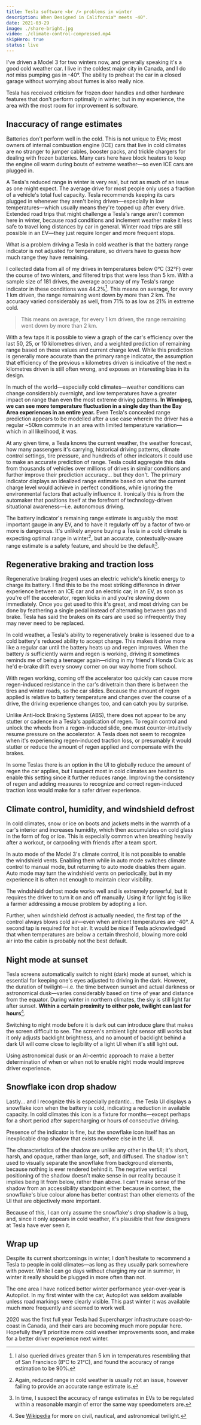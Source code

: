 ```yaml
---
title: Tesla software <br /> problems in winter
description: When Designed in California™ meets -40°.
date: 2021-03-29
image: ./share-bright.jpg
video: ./climate-control-compressed.mp4
skipHero: true
status: live
---
```



I've driven a Model 3 for two winters now, and generally speaking it's a good cold weather car. I live in the coldest major city in Canada, and I do _not_ miss pumping gas in -40°. The ability to preheat the car in a closed garage without worrying about fumes is also really nice.

Tesla has received criticism for frozen door handles and other hardware features that don't perform optimally in winter, but in my experience, the area with the most room for improvement is software.

## Inaccuracy of range estimates

Batteries don't perform well in the cold. This is not unique to EVs; most owners of internal combustion engine (ICE) cars that live in cold climates are no stranger to jumper cables, booster packs, and trickle chargers for dealing with frozen batteries. Many cars here have block heaters to keep the engine oil warm during bouts of extreme weather—so even ICE cars are plugged in.

A Tesla's reduced range in winter is very real, but not as much of an issue as one might expect. The average drive for most people only uses a fraction of a vehicle's total fuel capacity. Tesla recommends keeping its cars plugged in whenever they aren't being driven—especially in low temperatures—which usually means they're topped up after every drive. Extended road trips that might challenge a Tesla's range aren't common here in winter, because road conditions and inclement weather make it less safe to travel long distances by car in general. Winter road trips are still possible in an EV—they just require longer and more frequent stops.

What _is_ a problem driving a Tesla in cold weather is that the battery range indicator is not adjusted for temperature, so drivers have to guess how much range they have remaining.

I collected data from all of my drives in temperatures below 0°C (32°F) over the course of two winters, and filtered trips that were less than 5 km. With a sample size of 181 drives, the average accuracy of my Tesla's range indicator in these conditions was 44.2%[^1]. This means on average, for every 1 km driven, the range remaining went down by more than 2 km. The accuracy varied considerably as well, from 71% to as low as 21% in extreme cold.

> This means on average, for every 1 km driven, the range remaining went down by more than 2 km.

With a few taps it is possible to view a graph of the car's efficiency over the last 50, 25, or 10 kilometres driven, and a weighted prediction of remaining range based on these values and current charge level. While this prediction is generally more accurate than the primary range indicator, the assumption that efficiency of the previous `n` kilometres driven is indicative of the next `m` kilometres driven is still often wrong, and exposes an interesting bias in its design.

<PostVideo
  size="large"
  src="./energy-contrast-compressed.mp4"
  caption="The energy graph can show a very different range projection than the primary indicator, and neither are consistently accurate"
/>

In much of the world—especially cold climates—weather conditions can change considerably overnight, and low temperatures have a greater impact on range than even the most extreme driving patterns. **In Winnipeg, we can see more temperature fluctuation in a single day than the Bay Area experiences in an entire year.** Even Tesla's concealed range prediction appears to be modelled after a use case wherein the driver has a regular ~50km commute in an area with limited temperature variation—which in all likelihood, it was.

At any given time, a Tesla knows the current weather, the weather forecast, how many passengers it's carrying, historical driving patterns, climate control settings, tire pressure, and hundreds of other indicators it could use to make an accurate prediction of range. Tesla could aggregate this data from thousands of vehicles over millions of drives in similar conditions and further improve their prediction accuracy... but they don't. The primary indicator displays an idealized range estimate based on what the current charge level would achieve in perfect conditions, while ignoring the environmental factors that actually influence it. Ironically this is from the automaker that positions itself at the forefront of technology-driven situational awareness—i.e. autonomous driving.

The battery indicator's remaining range estimate is arguably the most important gauge in any EV, and to have it regularly off by a factor of two or more is dangerous. It's unlikely anyone buying a Tesla in a cold climate is expecting optimal range in winter[^2], but an accurate, contextually-aware range estimate is a safety feature, and should be the default[^3].

## Regenerative braking and traction loss

Regenerative braking (regen) uses an electric vehicle's kinetic energy to charge its battery. I find this to be the most striking difference in driver experience between an ICE car and an electric car; in an EV, as soon as you're off the accelerator, regen kicks in and you're slowing down immediately. Once you get used to this it's great, and most driving can be done by feathering a single pedal instead of alternating between gas and brake. Tesla has said the brakes on its cars are used so infrequently they may never need to be replaced.

In cold weather, a Tesla's ability to regeneratively brake is lessened due to a cold battery's reduced ability to accept charge. This makes it drive more like a regular car until the battery heats up and regen improves. When the battery _is_ sufficiently warm and regen is working, driving it sometimes reminds me of being a teenager again—riding in my friend's Honda Civic as he'd e-brake drift every snowy corner on our way home from school.

With regen working, coming off the accelerator too quickly can cause more regen-induced resistance in the car's drivetrain than there is between the tires and winter roads, so the car slides. Because the amount of regen applied is relative to battery temperature and changes over the course of a drive, the driving experience changes too, and can catch you by surprise.

Unlike Anti-lock Braking Systems (ABS), there does not appear to be any stutter or cadence in a Tesla's application of regen. To regain control and unlock the wheels from a regen-induced slide, one must counter-intuitively resume pressure on the accelerator. A Tesla does not seem to recognize when it's experiencing regen-induced traction loss, or presumably it would stutter or reduce the amount of regen applied and compensate with the brakes.

In some Teslas there is an option in the UI to globally reduce the amount of regen the car applies, but I suspect most in cold climates are hesitant to enable this setting since it further reduces range. Improving the consistency of regen and adding measures to recognize and correct regen-induced traction loss would make for a safer driver experience.

## Climate control, humidity, and windshield defrost

In cold climates, snow or ice on boots and jackets melts in the warmth of a car's interior and increases humidity, which then accumulates on cold glass in the form of fog or ice. This is especially common when breathing heavily after a workout, or carpooling with friends after a team sport.

In auto mode of the Model 3's climate control, it is not possible to enable the windshield vents. Enabling them while in auto mode switches climate control to manual mode, but returning to auto mode disables them again. Auto mode may turn the windshield vents on periodically, but in my experience it is often not enough to maintain clear visibility.

<PostVideo
  size="large"
  src="./climate-control-compressed.mp4"
  caption="In a Model 3's climate control, the windshield vents turn themselves off when in auto mode"
/>

The windshield defrost mode works well and is extremely powerful, but it requires the driver to turn it on and off manually. Using it for light fog is like a farmer addressing a mouse problem by adopting a lion.

Further, when windshield defrost _is_ actually needed, the first tap of the control always blows cold air—even when ambient temperatures are -40°. A second tap is required for hot air. It would be nice if Tesla acknowledged that when temperatures are below a certain threshold, blowing more cold air into the cabin is probably not the best default.

## Night mode at sunset

Tesla screens automatically switch to night (dark) mode at sunset, which is essential for keeping one's eyes adjusted to driving in the dark. However, the duration of twilight—i.e. the time between sunset and actual darkness or astronomical dusk—varies considerably based on time of year and distance from the equator. During winter in northern climates, the sky is still light far after sunset. **Within a certain proximity to either pole, twilight can last for hours**[^4].

Switching to night mode before it is dark out can introduce glare that makes the screen difficult to see. The screen's ambient light sensor still works but it only adjusts backlight brightness, and no amount of backlight behind a dark UI will come close to legibility of a light UI when it's still light out.

Using astronomical dusk or an AI-centric approach to make a better determination of when or when not to enable night mode would improve driver experience.

<PostImage
  src="./IMG_0425.jpg"
  size="large"
  caption="Night mode is automatically enabled at sunset, but at some latitudes sunset is a poor indicator of ambient light level"
/>

## Snowflake icon drop shadow

Lastly... and I recognize this is especially pedantic... the Tesla UI displays a snowflake icon when the battery is cold, indicating a reduction in available capacity. In cold climates this icon is a fixture for months—except perhaps for a short period after supercharging or hours of consecutive driving.

Presence of the indicator is fine, but the snowflake icon itself has an inexplicable drop shadow that exists nowhere else in the UI.

<PostImage
  src="./0S7A3613.jpg"
  size="large"
  caption="Snowflake icon with inexplicable drop shadow"
/>

The characteristics of the shadow are unlike any other in the UI; it's short, harsh, and opaque, rather than large, soft, and diffused. The shadow isn't used to visually separate the snowflake from background elements, because nothing is ever rendered behind it. The negative vertical positioning of the shadow doesn't make sense in our reality because it implies being lit from below, rather than above. I can't make sense of the shadow from an accessibility standpoint either because in context, the snowflake's blue colour alone has better contrast than other elements of the UI that are objectively more important.

<PostImage src="./0S7A3592.jpg" size="large" caption="Snowflake icon in broader context" />

Because of this, I can only assume the snowflake's drop shadow is a bug, and, since it only appears in cold weather, it's plausible that few designers at Tesla have ever seen it.

## Wrap up

Despite its current shortcomings in winter, I don't hesitate to recommend a Tesla to people in cold climates—as long as they usually park somewhere with power. While I can go days without charging my car in summer, in winter it really should be plugged in more often than not.

The one area I have noticed better winter performance year-over-year is Autopilot. In my first winter with the car, Autopilot was seldom available unless road markings were clearly visible. This past winter it was available much more frequently and seemed to work well.

2020 was the first full year Tesla had Supercharger infrastructure coast-to-coast in Canada, and their cars are becoming much more popular here. Hopefully they'll prioritize more cold weather improvements soon, and make for a better driver experience next winter.

[^1]: I also queried drives greater than 5 km in temperatures resembling that of San Francisco (8°C to 21°C), and found the accuracy of range estimation to be 90%.
[^2]: Again, reduced range in cold weather is usually not an issue, however failing to provide an accurate range estimate is.
[^3]: In time, I suspect the accuracy of range estimates in EVs to be regulated within a reasonable margin of error the same way speedometers are.
[^4]: See [Wikipedia](https://en.wikipedia.org/wiki/Twilight) for more on civil, nautical, and astronomical twilight.
